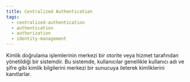```yaml
---
title: Centralized Authentication
tags:
  - centralized-authentication
  - authentication
  - authorization
  - identity-management
---
```


Kimlik doğrulama işlemlerinin merkezi bir otorite veya hizmet tarafından yönetildiği bir sistemdir. Bu sistemde, kullanıcılar genellikle kullanıcı adı ve şifre gibi kimlik bilgilerini merkezi bir sunucuya ileterek kimliklerini kanıtlarlar.
